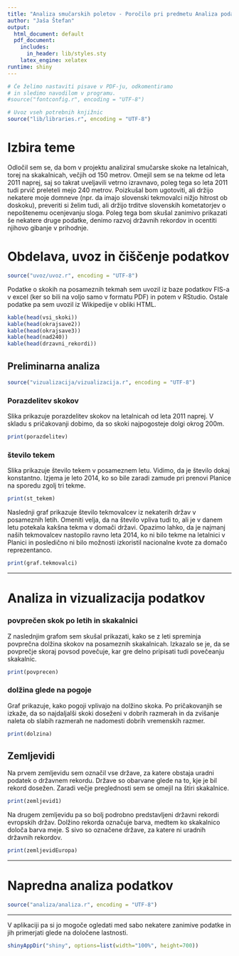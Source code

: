 ---
title: "Analiza smučarskih poletov - Poročilo pri predmetu Analiza podatkov s programom R"
author: "Jaša Štefan"
output:
  html_document: default
  pdf_document:
    includes:
      in_header: lib/styles.sty
    latex_engine: xelatex
runtime: shiny
---

```{r setup, echo=FALSE, results='hide', message=FALSE}
# Če želimo nastaviti pisave v PDF-ju, odkomentiramo
# in sledimo navodilom v programu.
#source("fontconfig.r", encoding = "UTF-8")

# Uvoz vseh potrebnih knjižnic
source("lib/libraries.r", encoding = "UTF-8")
```

# Izbira teme
Odločil sem se, da bom v projektu analiziral smučarske skoke na letalnicah, torej na skakalnicah, večjih od 150 metrov. Omejil sem se na tekme od leta 2011 naprej, saj so takrat uveljavili vetrno izravnavo, poleg tega so leta 2011 tudi prvič preleteli mejo 240 metrov.
Poizkušal bom ugotoviti, ali držijo nekatere moje domneve (npr. da imajo slovenski tekmovalci nižjo hitrost ob doskoku), preveriti si želim tudi, ali držijo trditve slovenskih kometatorjev o nepoštenemu ocenjevanju sloga. Poleg tega bom skušal zanimivo prikazati še nekatere druge podatke, denimo razvoj državnih rekordov in ocentiti njihovo gibanje v prihodnje.


# Obdelava, uvoz in čiščenje podatkov

```{r uvoz, echo=FALSE, message=FALSE}
source("uvoz/uvoz.r", encoding = "UTF-8")
```
Podatke o skokih na posameznih tekmah sem uvozil iz baze podatkov FIS-a v excel (ker so bili na voljo samo v formatu PDF) in potem v RStudio. Ostale podatke pa sem uvozil iz Wikipedije v obliki HTML.
    
```{r razpredelnice}
kable(head(vsi_skoki))
kable(head(okrajsave2))
kable(head(okrajsave3))
kable(head(nad240))
kable(head(drzavni_rekordi))
```


## Preliminarna analiza

```{r vizualizacija, echo=FALSE, message=FALSE, warning=FALSE}
source("vizualizacija/vizualizacija.r", encoding = "UTF-8")
```

### Porazdelitev skokov
Slika \ref{fig:graf1} prikazuje porazdelitev skokov na letalnicah od leta 2011 naprej. V skladu s pričakovanji dobimo, da so skoki najpogosteje dolgi okrog 200m. 
```{r graf1, echo=FALSE, message=FALSE, fig.align='center', fig.cap='Porazdelitev dolžin skokov'}
print(porazdelitev)
```

### število tekem 
Slika \ref{fig:graf2} prikazuje število tekem v posameznem letu. Vidimo, da je število dokaj konstantno. Izjema je leto 2014, ko so bile zaradi zamude pri prenovi Planice na sporedu zgolj tri tekme.

```{r graf2, echo=FALSE, message=FALSE, fig.align='center', fig.cap='Število tekem po letih'}
print(st_tekem)
```


Naslednji graf prikazuje število tekmovalcev iz nekaterih držav v posameznih letih. Omeniti velja, da na število vpliva tudi to, ali je v danem letu potekala kakšna tekma v domači državi. Opazimo lahko, da je najmanj naših tekmovalcev nastopilo ravno leta 2014, ko ni bilo tekme na letalnici v Planici in posledično ni bilo možnosti izkoristil nacionalne kvote za domačo reprezentanco.

```{r graf3, echo=FALSE, message=FALSE, fig.align='center', fig.cap='Porazdelitev dolžin skokov'}
print(graf.tekmovalci)
```
***

# Analiza in vizualizacija podatkov
### povprečen skok po letih in skakalnici
Z naslednjim grafom sem skušal prikazati, kako se z leti spreminja povprečna dolžina skokov na posameznih skakalnicah. Izkazalo se je, da se povprečje skoraj povsod povečuje, kar gre delno pripisati tudi povečeanju skakalnic.
```{r graf4, echo=FALSE, message=FALSE, fig.align='center', fig.cap='povprečna dolžina skokov'}
print(povprecen)
```


###  dolžina glede na pogoje
Graf \ref{fig:graf5} prikazuje, kako pogoji vplivajo na dolžino skoka. Po pričakovanjih se izkaže, da so najdaljalši skoki doseženi v dobrih razmerah in da zvišanje naleta ob slabih razmerah ne nadomesti dobrih vremenskih razmer.
```{r graf5, echo=FALSE, message=FALSE, fig.align='center', fig.cap='Porazdelitev dolžin skokov'}
print(dolzina)
```

## Zemljevidi

Na prvem zemljevidu sem označil vse države, za katere obstaja uradni podatek o državnem rekordu. Države so obarvane glede na to, kje je bil rekord dosežen. Zaradi večje preglednosti sem se omejil na štiri skakalnice.
```{r zemljevid1, echo=FALSE, message=FALSE, fig.align='center', fig.cap='Zemljevid prenočitev'}
print(zemljevid1)
```

Na drugem zemljevidu pa so bolj podrobno predstavljeni državni rekordi evropskih držav. Dolžino rekorda označuje barva, medtem ko skakalnico določa barva meje. S sivo so označene države, za katere ni uradnih državnih rekordov.
```{r zemljevid2, echo=FALSE, message=FALSE, fig.align='center', fig.cap='Zemljevid prenočitev'}
print(zemljevidEuropa)
```

***

# Napredna analiza podatkov

```{r analiza, echo=FALSE, message=FALSE}
source("analiza/analiza.r", encoding = "UTF-8")
```
***
V aplikaciji pa si jo mogoče ogledati med sabo nekatere zanimive podatke in jih primerjati glede na določene lastnosti.
```{r shiny, echo = FALSE}
shinyAppDir("shiny", options=list(width="100%", height=700))
```
